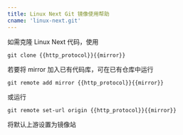 ```yaml
---
title: Linux Next Git 镜像使用帮助
cname: 'linux-next.git'
---
```


如需克隆 Linux Next 代码，使用

<CodeBlock>

```
git clone {{http_protocol}}{{mirror}}
```

</CodeBlock>

若要将 mirror 加入已有代码库，可在已有仓库中运行

<CodeBlock>

```
git remote add mirror {{http_protocol}}{{mirror}}
```

</CodeBlock>

或运行

<CodeBlock>

```
git remote set-url origin {{http_protocol}}{{mirror}}
```

</CodeBlock>

将默认上游设置为镜像站
